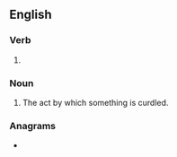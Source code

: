 ==English==

===Verb===
{{head|en|verb form}}

# {{present participle of|en|curdle|nocat=1}}

===Noun===
{{en-noun}}

# The act by which something is curdled.

===Anagrams===
* {{anagrams|en|a=cdgilnru|crudling}}